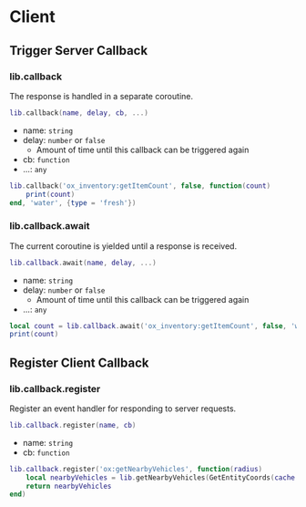 # Client

## Trigger Server Callback

### lib.callback

The response is handled in a separate coroutine.

```lua copy
lib.callback(name, delay, cb, ...)
```

- name: `string`
- delay: `number` or `false`
  - Amount of time until this callback can be triggered again
- cb: `function`
- ...: `any`

```lua copy
lib.callback('ox_inventory:getItemCount', false, function(count)
    print(count)
end, 'water', {type = 'fresh'})
```

### lib.callback.await

The current coroutine is yielded until a response is received.

```lua copy
lib.callback.await(name, delay, ...)
```

- name: `string`
- delay: `number` or `false`
  - Amount of time until this callback can be triggered again
- ...: `any`

```lua copy
local count = lib.callback.await('ox_inventory:getItemCount', false, 'water', {type = 'fresh'})
print(count)
```

## Register Client Callback

### lib.callback.register

Register an event handler for responding to server requests.

```lua copy
lib.callback.register(name, cb)
```

- name: `string`
- cb: `function`

```lua copy
lib.callback.register('ox:getNearbyVehicles', function(radius)
    local nearbyVehicles = lib.getNearbyVehicles(GetEntityCoords(cache.ped), radius, true)
    return nearbyVehicles
end)
```
